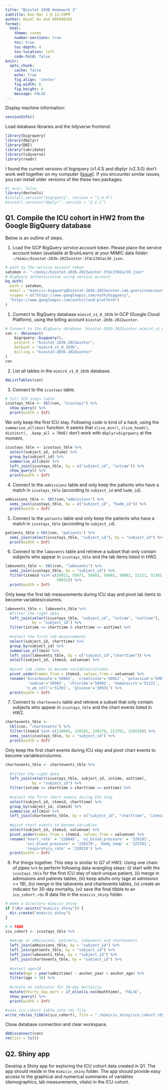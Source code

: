 ```yaml
---
title: "Biostat 203B Homework 3"
subtitle: Due Mar 1 @ 11:59PM
author: Hazel Hu and 005946282
format:
  html:
    theme: cosmo
    number-sections: true
    toc: true
    toc-depth: 4
    toc-location: left
    code-fold: false
knitr:
  opts_chunk: 
    cache: false    
    echo: true
    fig.align: 'center'
    fig.width: 6
    fig.height: 4
    message: FALSE
---
```


Display machine information:
```r
sessionInfo()
```

Load database libraries and the tidyverse frontend:
```r
library(bigrquery)
library(dbplyr)
library(DBI)
library(lubridate)
library(tidyverse)
library(readr)
```

I found the current versions of bigrquery (v1.4.1) and dbplyr (v2.3.0) don't work well together on my computer ([Issue](https://github.com/r-dbi/bigrquery/issues/509)). If you encounter similar issues, you can install older versions of the these two packages.
```r
#| eval: false
library(devtools)
#install_version("bigrquery", version = "1.4.0")
#install_version("dbplyr", version = "2.1.1")
```

## Q1. Compile the ICU cohort in HW2 from the Google BigQuery database 

Below is an outline of steps.

1. Load the GCP BigQuery service account token. Please place the service account token (available at BruinLearn) at your MIMIC data folder: `~/mimic/biostat-203b-2022winter-3fdc2392ac39.json`.
```r
# path to the service account token 
satoken <- "~/mimic/biostat-203b-2023winter-3fdc2392ac39.json"
# BigQuery authentication using service account
bq_auth(
  path = satoken,
  email = "mimiciv-bigquery@biostat-203b-2023winter.iam.gserviceaccount.com",
  scopes = c("https://www.googleapis.com/auth/bigquery",
  "https://www.googleapis.com/auth/cloud-platform")
)
```

1. Connect to BigQuery database `mimic4_v1_0_203b` in GCP (Google Cloud Platform), using the billing account `biostat-203b-2022winter`.
```r
# Connect to the BigQuery database `biostat-203b-2022winter.mimic4_v1_0_203b`
con <- dbConnect(
    bigrquery::bigquery(),
    project = "biostat-203b-2022winter",
    dataset = "mimic4_v1_0_203b",
    billing = "biostat-203b-2022winter"
)
con
```

2. List all tables in the `mimic4_v1_0_203b` database.
```r
dbListTables(con)
```

3. Connect to the `icustays` table.
```r
# full ICU stays table
icustays_tble <- tbl(con, "icustays") %>%
  show_query() %>%
  print(width = Inf)
```
We only keep the first ICU stay. Following code is kind of a hack, using the `summarise_all(min)` function. It seems that `slice_min()`, `slice_head()`, `distinct(, .keep_all = TRUE)` don't work with `dbplyr`+`bigrquery` at the moment.
```r
icustays_tble <- icustays_tble %>% 
  select(subject_id, intime) %>% 
  group_by(subject_id) %>% 
  summarise_all(min) %>%
  left_join(icustays_tble, by = c("subject_id", "intime")) %>%
  show_query() %>%
  print(width = Inf)
```


4. Connect to the `admissions` table and only keep the patients who have a match in `icustays_tble` (according to `subject_id` and `hadm_id`).
```r
admissions_tble <- tbl(con,"admissions") %>%
  semi_join(icustays_tble, by = c("subject_id", "hadm_id")) %>%
  print(width = Inf)
```

5. Connect to the `patients` table and only keep the patients who have a match in `icustays_tble` (according to `subject_id`).
```r
patients_tble <-tbl(con, "patients") %>%
  semi_join(select(icustays_tble, "subject_id"), by = "subject_id") %>%
  print(width = Inf)
```

6. Connect to the `labevents` table and retrieve a subset that only contain subjects who appear in `icustays_tble` and the lab items listed in HW2. 
```r
labevents_tble <- tbl(con, "labevents") %>%
  semi_join(icustays_tble, by = "subject_id") %>%
  filter(itemid %in% c(50912, 50971, 50983, 50902, 50882, 51221, 51301, 
                       50931)) %>%
  print(width = Inf)
```

Only keep the first lab measurements during ICU stay and pivot lab items to become variables/columns.
```r
labevents_tble <- labevents_tble %>% 
  #filter the right data
  left_join(select(icustays_tble, "subject_id", "intime", "outtime"),
            by = "subject_id") %>%
  filter(intime <= charttime & charttime <= outtime) %>%
  
  #select the first lab measurements
  select(subject_id, charttime) %>%
  group_by(subject_id) %>%
  summarise_all(min) %>%
  left_join(labevents_tble, by = c("subject_id","charttime")) %>%
  select(subject_id, itemid, valuenum) %>%
  
  #pivot lab items to become variables/columns
  pivot_wider(names_from = itemid, values_from = valuenum) %>%
  rename('bicarbonate'='50882', 'creatinine'='50912', 'potassium'='50971',
          'sodium'='50983', 'chloride'='50902', 'hematocrit'='51221',
         'n_wb_cell'='51301', 'glucose'='50931') %>%
  print(width = Inf)
```

7. Connect to `chartevents` table and retrieve a subset that only contain subjects who appear in `icustays_tble` and the chart events listed in HW2.
```r
chartevents_tble <- 
  tbl(con, "chartevents") %>%
  filter(itemid %in% c(220045, 220181, 220179, 223761, 220210)) %>%
  semi_join(icustays_tble, by = "subject_id") %>%
  print(width = Inf)
```

Only keep the first chart events during ICU stay and pivot chart events to become variables/columns.
```r
chartevents_tble <- chartevents_tble %>%
  
  #filter the right data
  left_join(select(icustays_tble, subject_id, intime, outtime),
            by = "subject_id") %>%
  filter(intime <= charttime & charttime <= outtime) %>%
  
  #select the first chart events during ICU stay
  select(subject_id, itemid, charttime) %>%
  group_by(subject_id, itemid) %>%
  summarise_all(min) %>%
  left_join(chartevents_tble, by = c("subject_id", "charttime", "itemid")) %>%
  
  #pivot chart events to become variables
  select(subject_id, itemid, valuenum) %>%
  pivot_wider(names_from = itemid, values_from = valuenum) %>%
  rename('heart_rate' = '220045', 'ni_blood_pressure' = '220181',
         'sni_blood_pressure' = '220179', 'body_temp' = '223761',
         'respiratory_rate' = '220210') %>%
  print(width = Inf)
```

8. Put things together. This step is similar to Q7 of HW2. Using one chain of pipes `%>%` to perform following data wrangling steps: (i) start with the `icustays_tble` for the first ICU stay of each unique patient, (ii) merge in admissions and patients tables, (iii) keep adults only (age at admission >= 18), (iv) merge in the labevents and chartevents tables, (v) create an indicator for 30-day mortality, (vi) save the final tibble to an `icu_cohort.rds` R data file in the `mimiciv_shiny` folder.

```r
# make a directory mimiciv_shiny
if (!dir.exists("mimiciv_shiny")) {
  dir.create("mimiciv_shiny")
}
```

```r
# # TODO
icu_cohort <- icustays_tble %>% 
  
  #merge in admissions, patients, labevents and chartevents
  left_join(admissions_tble, by = "subject_id") %>%
  left_join(patients_tble, by = "subject_id") %>%
  left_join(labevents_tble, by = "subject_id") %>%
  left_join(chartevents_tble, by = "subject_id") %>%
  
  #select age>18
  mutate(age = year(admittime) - anchor_year + anchor_age) %>%
  filter(age > 18) %>%
  
  #create an indicator for 30-day mortality
  mutate(thirty_day_mort = if_else(is.na(deathtime), 'FALSE',                                                    if_else(day(deathtime - admittime) <= 30, "TRUE", "FALSE"))) %>%
  show_query() %>%
  print(width = Inf)

#save icu_cohort table into rds file
write_rds(as_tibble(icu_cohort), file = "./mimiciv_shiny/icu_cohort.rds")
```

Close database connection and clear workspace.
```r
dbDisconnect(con)
rm(list = ls())
```

## Q2. Shiny app

Develop a Shiny app for exploring the ICU cohort data created in Q1. The app should reside in the `mimiciv_shiny` folder. The app should provide easy access to the graphical and numerical summaries of variables (demographics, lab measurements, vitals) in the ICU cohort.

